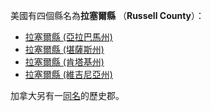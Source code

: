 美國有四個縣名為'''拉塞爾縣''' （'''Russell County'''）：
* [[拉塞爾縣_(亞拉巴馬州)|拉塞爾縣 (亞拉巴馬州)]]
* [[拉塞爾縣_(堪薩斯州)|拉塞爾縣 (堪薩斯州)]]
* [[拉塞爾縣_(肯塔基州)|拉塞爾縣 (肯塔基州)]]
* [[拉塞爾縣_(維吉尼亞州)|拉塞爾縣 (維吉尼亞州)]]

加拿大另有一[[拉塞爾縣_(安大略)|同名]]的歷史郡。
{{disambig|L拉塞爾縣|Cat=四字县名消歧义}}